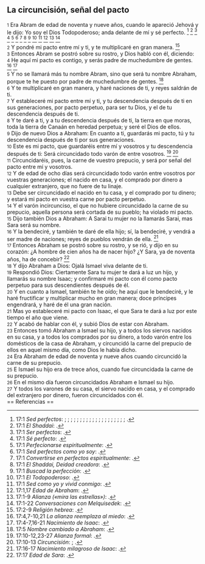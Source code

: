 == La circuncisión, señal del pacto ==

{{anchor|1}} <small>1</small> Era Abram de edad de noventa y nueve años, cuando le apareció Jehová y le dijo: Yo soy el Dios Todopoderoso; anda delante de mí y sé perfecto. <ref>17:1 ''Sed perfectos'': {{lib|LU|106|2|6}}; {{lib|LU|107|0|3}}; {{lib|LU|137|8|13}}; {{lib|LU|140|10|1}}; {{lib|LU|140|3|16}}; {{lib|LU|140|4|11}}; {{lib|LU|140|5|15}}; {{lib|LU|140|8|32}}; {{lib|LU|142|7|13}}; {{lib|LU|161|1|10}}; {{lib|LU|1|0|3}}; {{lib|LU|1|0|6}}; {{lib|LU|26|11|4}}; {{lib|LU|26|4|5}}; {{lib|LU|26|9|3}}; {{lib|LU|31|3|6}}; {{lib|LU|37|5|3}}; {{lib|LU|40|7|4}}; {{lib|LU|7|4|7}}; {{lib|LU|7|5|1}}; {{lib|LU|99|5|3}}.</ref> <ref>17:1 ''El Shaddai'': {{lib|LU|96|1|5}}.</ref> <ref>17:1 ''Ser perfectos'': {{lib|LU|13|2|8}}.</ref> <ref>17:1 ''Sé perfecto'': {{lib|LU|131|2|6}}.</ref> <ref>17:1 ''Perfecionarse espiritualmente'': {{lib|LU|181|2|25}}.</ref> <ref>17:1 ''Sed perfectos como yo soy'': {{lib|LU|56|0|1}}.</ref> <ref>17:1 ''Convertirse en perfectos espiritualmente'': {{lib|LU|181|1|2}}.</ref> <ref>17:1 ''El Shaddai, Deidad creadora'': {{lib|LU|142|3|5}}.</ref> <ref>17:1 ''Buscad la perfección'': {{lib|LU|143|2|6}}.</ref> <ref>17:1 ''El Todopoderoso'': {{lib|LU|131|10|6}}.</ref> <ref>17:1 ''Sed como yo y vivid conmigo'': {{lib|LU|131|2|13}}.</ref> <ref>17:1,17 ''Edad de Abraham'': {{lib|LU|93|9|8}}.</ref> <ref>17:1-9 ''Alianza («mira las estrellas»)'': {{lib|LU|93|6|3}}.</ref> <ref>17:1-22 ''Conversaciones con Melquisedek'': {{lib|LU|93|9|7}}.</ref><br>
{{anchor|2}} <small>2</small> Y pondré mi pacto entre mí y ti, y te multiplicaré en gran manera. <ref>17:2-9 ''Religión hebrea'': {{lib|LU|96|0|3}}.</ref><br>
{{anchor|3}} <small>3</small> Entonces Abram se postró sobre su rostro, y Dios habló con él, diciendo:<br>
{{anchor|4}} <small>4</small> He aquí mi pacto es contigo, y serás padre de muchedumbre de gentes. <ref>17:4,7-10,21 ''La alianza reemplaza al miedo'': {{lib|LU|89|8|4}}.</ref> <ref>17:4-7,16-21 ''Nacimiento de Isaac'': {{lib|LU|93|6|5}}.</ref><br>
{{anchor|5}} <small>5</small> Y no se llamará más tu nombre Abram, sino que será tu nombre Abraham, porque te he puesto por padre de muchedumbre de gentes. <ref>17:5 ''Nombre cambiado a Abraham'': {{lib|LU|93|6|5}}.</ref><br>
{{anchor|6}} <small>6</small> Y te multiplicaré en gran manera, y haré naciones de ti, y reyes saldrán de ti.<br>
{{anchor|7}} <small>7</small> Y estableceré mi pacto entre mí y ti, y tu descendencia después de ti en sus generaciones, por pacto perpetuo, para ser tu Dios, y el de tu descendencia después de ti.<br>
{{anchor|8}} <small>8</small> Y te daré a ti, y a tu descendencia después de ti, la tierra en que moras, toda la tierra de Canaán en heredad perpetua; y seré el Dios de ellos.<br>
{{anchor|9}} <small>9</small> Dijo de nuevo Dios a Abraham: En cuanto a ti, guardarás mi pacto, tú y tu descendencia después de ti por sus generaciones.<br>
{{anchor|10}} <small>10</small> Este es mi pacto, que guardaréis entre mí y vosotros y tu descendencia después de ti: Será circuncidado todo varón de entre vosotros. <ref>17:10-12,23-27 ''Alianza formal'': {{lib|LU|93|6|5}}.</ref> <ref>17:10-13 ''Circuncisión'': {{lib|LU|89|8|2}}; {{lib|LU|93|6|6}}.</ref><br>
{{anchor|11}} <small>11</small> Circuncidaréis, pues, la carne de vuestro prepucio, y será por señal del pacto entre mí y vosotros.<br>
{{anchor|12}} <small>12</small> Y de edad de ocho días será circuncidado todo varón entre vosotros por vuestras generaciones; el nacido en casa, y el comprado por dinero a cualquier extranjero, que no fuere de tu linaje.<br>
{{anchor|13}} <small>13</small> Debe ser circuncidado el nacido en tu casa, y el comprado por tu dinero; y estará mi pacto en vuestra carne por pacto perpetuo.<br>
{{anchor|14}} <small>14</small> Y el varón incircunciso, el que no hubiere circuncidado la carne de su prepucio, aquella persona será cortada de su pueblo; ha violado mi pacto.<br>
{{anchor|15}} <small>15</small> Dijo también Dios a Abraham: A Sarai tu mujer no la llamarás Sarai, mas Sara será su nombre.<br>
{{anchor|16}} <small>16</small> Y la bendeciré, y también te daré de ella hijo; sí, la bendeciré, y vendrá a ser madre de naciones; reyes de pueblos vendrán de ella. <ref>17:16-17 ''Nacimiento milagroso de Isaac'': {{lib|LU|93|9|8}}.</ref><br>
{{anchor|17}} <small>17</small> Entonces Abraham se postró sobre su rostro, y se rió, y dijo en su corazón: ¿A hombre de cien años ha de nacer hijo? ¿Y Sara, ya de noventa años, ha de concebir? <ref>17:17 ''Edad de Sara'': {{lib|LU|93|9|8}}.</ref><br>
{{anchor|18}} <small>18</small> Y dijo Abraham a Dios: Ojalá Ismael viva delante de ti.<br>
{{anchor|19}} <small>19</small> Respondió Dios: Ciertamente Sara tu mujer te dará a luz un hijo, y llamarás su nombre Isaac; y confirmaré mi pacto con él como pacto perpetuo para sus descendientes después de él.<br>
{{anchor|20}} <small>20</small> Y en cuanto a Ismael, también te he oído; he aquí que le bendeciré, y le haré fructificar y multiplicar mucho en gran manera; doce príncipes engendrará, y haré de él una gran nación.<br>
{{anchor|21}} <small>21</small> Mas yo estableceré mi pacto con Isaac, el que Sara te dará a luz por este tiempo el año que viene.<br>
{{anchor|22}} <small>22</small> Y acabó de hablar con él, y subió Dios de estar con Abraham.<br>
{{anchor|23}} <small>23</small> Entonces tomó Abraham a Ismael su hijo, y a todos los siervos nacidos en su casa, y a todos los comprados por su dinero, a todo varón entre los domésticos de la casa de Abraham, y circuncidó la carne del prepucio de ellos en aquel mismo día, como Dios le había dicho.<br>
{{anchor|24}} <small>24</small> Era Abraham de edad de noventa y nueve años cuando circuncidó la carne de su prepucio.<br>
{{anchor|25}} <small>25</small> E Ismael su hijo era de trece años, cuando fue circuncidada la carne de su prepucio.<br>
{{anchor|26}} <small>26</small> En el mismo día fueron circuncidados Abraham e Ismael su hijo.<br>
{{anchor|27}} <small>27</small> Y todos los varones de su casa, el siervo nacido en casa, y el comprado del extranjero por dinero, fueron circuncidados con él.<br>
== Referencias ==

<references />
